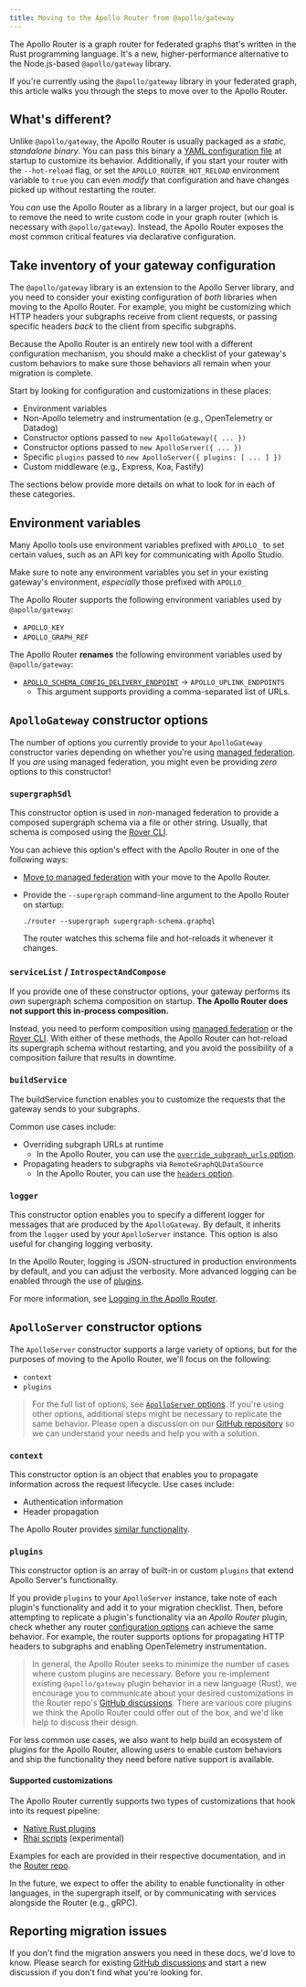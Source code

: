 ```yaml
---
title: Moving to the Apollo Router from @apollo/gateway
---
```


The Apollo Router is a graph router for federated graphs that's written in the Rust programming language. It's a new, higher-performance alternative to the Node.js-based `@apollo/gateway` library.

If you're currently using the `@apollo/gateway` library in your federated graph, this article walks you through the steps to move over to the Apollo Router.

## What's different?

Unlike `@apollo/gateway`, the Apollo Router is usually packaged as a _static, standalone binary_. You can pass this binary a [YAML configuration file](./configuration/overview/#yaml-config-file) at startup to customize its behavior.  Additionally, if you start your router with the `--hot-reload` flag, or set the `APOLLO_ROUTER_HOT_RELOAD` environment variable to `true` you can even _modify_ that configuration and have changes picked up without restarting the router.

You _can_ use the Apollo Router as a library in a larger project, but our goal is to remove the need to write custom code in your graph router (which is necessary with `@apollo/gateway`). Instead, the Apollo Router exposes the most common critical features via declarative configuration.

## Take inventory of your gateway configuration

The `@apollo/gateway` library is an extension to the Apollo Server library, and you need to consider your existing configuration of _both_ libraries when moving to the Apollo Router. For example, you might be customizing which HTTP headers your subgraphs receive from client requests, or passing specific headers _back_ to the client from specific subgraphs.

Because the Apollo Router is an entirely new tool with a different configuration mechanism, you should make a checklist of your gateway's custom behaviors to make sure those behaviors all remain when your migration is complete.

Start by looking for configuration and customizations in these places:

* Environment variables
* Non-Apollo telemetry and instrumentation (e.g., OpenTelemetry or Datadog)
* Constructor options passed to `new ApolloGateway({ ... })`
* Constructor options passed to `new ApolloServer({ ... })`
* Specific `plugins` passed to `new ApolloServer({ plugins: [ ... ] })`
* Custom middleware (e.g., Express, Koa, Fastify)

The sections below provide more details on what to look for in each of these categories.

## Environment variables

Many Apollo tools use environment variables prefixed with `APOLLO_` to set certain values, such as an API key for communicating with Apollo Studio.

Make sure to note any environment variables you set in your existing gateway's environment, _especially_ those prefixed with `APOLLO_`

The Apollo Router supports the following environment variables used by `@apollo/gateway`:

* `APOLLO_KEY`
* `APOLLO_GRAPH_REF`

The Apollo Router **renames** the following environment variables used by `@apollo/gateway`:

* [`APOLLO_SCHEMA_CONFIG_DELIVERY_ENDPOINT`](https://www.apollographql.com/docs/federation/managed-federation/uplink/#environment-variable) → `APOLLO_UPLINK_ENDPOINTS`
    * This argument supports providing a comma-separated list of URLs.

## `ApolloGateway` constructor options

The number of options you currently provide to your `ApolloGateway` constructor varies depending on whether you're using [managed federation](./managed-federation/overview/). If you _are_ using managed federation, you might even be providing _zero_ options to this constructor!

### `supergraphSdl`

This constructor option is used in _non_-managed federation to provide a composed supergraph schema via a file or other string. Usually, that schema is composed using the [Rover CLI](/rover/supergraphs/).

You can achieve this option's effect with the Apollo Router in one of the following ways:

* [Move to managed federation](./managed-federation/setup/) with your move to the Apollo Router.
* Provide the `--supergraph` command-line argument to the Apollo Router on startup:

    ```
    ./router --supergraph supergraph-schema.graphql
    ```

    The router watches this schema file and hot-reloads it whenever it changes.

### `serviceList` / `IntrospectAndCompose`

If you provide one of these constructor options, your gateway performs its _own_ supergraph schema composition on startup. **The Apollo Router does not support this in-process composition.**

Instead, you need to perform composition using [managed federation](./managed-federation/setup/) or the [Rover CLI](/rover/supergraphs/). With either of these methods, the Apollo Router can hot-reload its supergraph schema without restarting, and you avoid the possibility of a composition failure that results in downtime.

### `buildService`

The buildService function enables you to customize the requests that the gateway sends to your subgraphs.

Common use cases include:

* Overriding subgraph URLs at runtime
    * In the Apollo Router, you can use the [`override_subgraph_urls` option](./configuration/overview#subgraph-routing-urls).
* Propagating headers to subgraphs via `RemoteGraphQLDataSource`
    * In the Apollo Router, you can use the [`headers` option](./configuration/header-propagation).

### `logger`

This constructor option enables you to specify a different logger for messages that are produced by the `ApolloGateway`. By default, it inherits from the `logger` used by your `ApolloServer` instance.  This option is also useful for changing logging verbosity.

In the Apollo Router, logging is JSON-structured in production environments by default, and you can adjust the verbosity. More advanced logging can be enabled through the use of [plugins](#plugins).

For more information, see [Logging in the Apollo Router](./configuration/logging/).

## `ApolloServer` constructor options

The `ApolloServer` constructor supports a large variety of options, but for the purposes of moving to the Apollo Router, we'll focus on the following:

- `context`
- `plugins`

> For the full list of options, see [`ApolloServer` options](/apollo-server/api/apollo-server#options). If you're using other options, additional steps might be necessary to replicate the same behavior. Please open a discussion on our [GitHub repository](https://github.com/apollographql/router) so we can understand your needs and help you with a solution.

### `context`

This constructor option is an object that enables you to propagate information across the request lifecycle. Use cases include:

* Authentication information
* Header propagation

The Apollo Router provides [similar functionality](./customizations/native#5-define-necessary-context).

### `plugins`

This constructor option is an array of built-in or custom `plugins` that extend Apollo Server's functionality.

If you provide `plugins` to your `ApolloServer` instance, take note of each plugin's functionality and add it to your migration checklist. Then, before attempting to replicate a plugin's functionality via an _Apollo Router_ plugin, check whether any router [configuration options](./configuration/overview/) can achieve the same behavior. For example, the router supports options for propagating HTTP headers to subgraphs and enabling OpenTelemetry instrumentation.

> In general, the Apollo Router seeks to minimize the number of cases where custom plugins are necessary. Before you re-implement existing `@apollo/gateway` plugin behavior in a new language (Rust), we encourage you to communicate about your desired customizations in the Router repo's [GitHub discussions](https://github.com/apollographql/router/discussions/).  There are various core plugins we think the Apollo Router could offer out of the box, and we'd like help to discuss their design.

For less common use cases, we also want to help build an ecosystem of plugins for the Apollo Router, allowing users to enable custom behaviors and ship the functionality they need before native support is available.

#### Supported customizations

The Apollo Router currently supports two types of customizations that hook into its request pipeline:

* [Native Rust plugins](./customizations/native/)
* [Rhai scripts](./customizations/rhai/) (experimental)

Examples for each are provided in their respective documentation, and in the [Router repo](https://github.com/apollographql/router/tree/main/examples).

In the future, we expect to offer the ability to enable functionality in other languages, in the supergraph itself, or by communicating with services alongside the Router (e.g., gRPC).

## Reporting migration issues

If you don't find the migration answers you need in these docs, we'd love to know. Please search for existing [GitHub discussions](https://github.com/apollographql/router/discussions/) and start a new discussion if you don't find what you're looking for.
